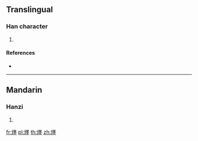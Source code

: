 ==Translingual==

===Han character===
{{Han char|rn=86|rad=火|as=15|sn=19|four=96814|canj=FWGG}}

# {{defn|Han|sort=火15}}

====References====
* {{Han ref|kx=0686.150|dkj=19539|hdz=32245.130|uh=7205|ud=29189|bh=F26D|bd=62061}}

----

==Mandarin==

===Hanzi===
{{cmn-hanzi|pin=[[mò]] ([[mo4]])|wg=mo<sup>4</sup>}}

# {{defn|lang=cmn|sort=火15}}

[[fr:爅]]
[[pl:爅]]
[[th:爅]]
[[zh:爅]]